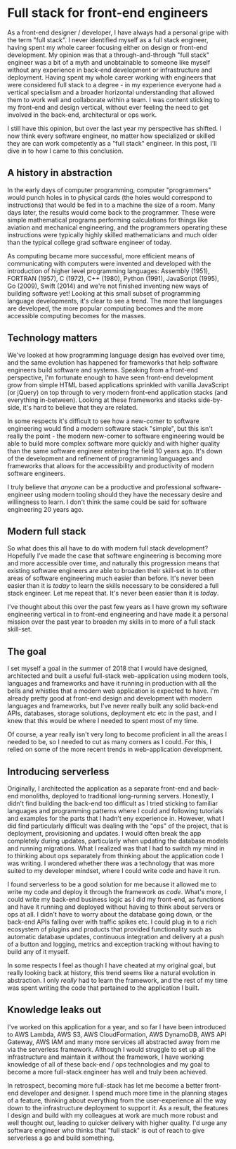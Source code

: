 # Full stack for front-end engineers

As a front-end designer / developer, I have always had a personal gripe with the term "full stack". I never identified myself as a full stack engineer, having spent my whole career focusing either on design or front-end development. My opinion was that a through-and-through "full stack" engineer was a bit of a myth and unobtainable to someone like myself without any experience in back-end development or infrastructure and deployment. Having spent my whole career working with engineers that were considered full stack to a degree - in my experience everyone had a vertical specialism and a broader horizontal understanding that allowed them to work well and collaborate within a team. I was content sticking to my front-end and design vertical, without ever feeling the need to get involved in the back-end, architectural or ops work.

I still have this opinion, but over the last year my perspective has shifted. I now think every software engineer, no matter how specialized or skilled they are can work competently as a "full stack" engineer. In this post, I'll dive in to how I came to this conclusion.

## A history in abstraction

In the early days of computer programming, computer "programmers" would punch holes in to physical cards (the holes would correspond to instructions) that would be fed in to a machine the size of a room. Many days later, the results would come back to the programmer. These were simple mathematical programs performing calculations for things like aviation and mechanical engineering, and the programmers operating these instructions were typically highly skilled mathematicians and much older than the typical college grad software engineer of today. 

As computing became more successful, more efficient means of communicating with computers were invented and developed with the introduction of higher level programming languages: Assembly (1951), FORTRAN (1957), C (1972), C++ (1980), Python (1991), JavaScript (1995), Go (2009), Swift (2014) and we're not finished inventing new ways of building software yet! Looking at this small subset of programming language developments, it's clear to see a trend. The more that languages are developed, the more popular computing becomes and the more accessible computing becomes for the masses.

## Technology matters

We've looked at how programming language design has evolved over time, and the same evolution has happened for frameworks that help software engineers build software and systems. Speaking from a front-end perspective, I'm fortunate enough to have seen front-end development grow from simple HTML based applications sprinkled with vanilla JavaScript (or jQuery) on top through to very modern front-end application stacks (and everything in-between). Looking at these frameworks and stacks side-by-side, it's hard to believe that they are related. 

In some respects it's difficult to see how a new-comer to software engineering would find a modern software stack "simple", but this isn't really the point - the modern new-comer to software engineering would be able to build more complex software more quickly and with higher quality than the same software engineer entering the field 10 years ago. It's down of the development and refinement of programming languages and frameworks that allows for the accessibility and productivity of modern software engineers. 

I truly believe that _anyone_ can be a productive and professional software-engineer using modern tooling should they have the necessary desire and willingness to learn. I don't think the same could be said for software engineering 20 years ago.

## Modern full stack

So what does this all have to do with modern full stack development? Hopefully I've made the case that software engineering is becoming more and more accessible over time, and naturally this progression means that existing software engineers are able to broaden their skill-set in to other areas of software engineering much easier than before. It's never been easier than it is _today_ to learn the skills necessary to be considered a full stack engineer. Let me repeat that. It's never been easier than it is _today_.

I've thought about this over the past few years as I have grown my software engineering vertical in to front-end engineering and have made it a personal mission over the past year to broaden my skills in to more of a full stack skill-set.

## The goal

I set myself a goal in the summer of 2018 that I would have designed, architected and built a useful full-stack web-application using modern tools, languages and frameworks and have it running in production with all the bells and whistles that a modern web application is expected to have. I'm already pretty good at front-end design and development with modern languages and frameworks, but I've never really built any solid back-end APIs, databases, storage solutions, deployment etc etc in the past, and I knew that this would be where I needed to spent most of my time.

Of course, a year really isn't very long to become proficient in all the areas I needed to be, so I needed to cut as many corners as I could. For this, I relied on some of the more recent trends in web-application development.

## Introducing serverless

Originally, I architected the application as a separate front-end and back-end monoliths, deployed to traditional long-running servers. Honestly, I didn't find building the back-end too difficult as I tried sticking to familiar languages and programming patterns where I could and following tutorials and examples for the parts that I hadn't eny experience in. However, what I did find particularly difficult was dealing with the "ops" of the project, that is deployment, provisioning and updates. I would often break the app completely during updates, particularly when updating the database models and running migrations. What I realized was that I had to switch my mind in to thinking about ops separately from thinking about the application code I was writing. I wondered whether there was a technology that was more suited to my developer mindset, where I could write code and have it run.

I found serverless to be a good solution for me because it allowed me to write my code and deploy it through the framework _as code_. What's more, I could write my back-end business logic as I did my front-end, as functions and have it running and deployed without having to think about servers or ops at all. I didn't have to worry about the database going down, or the back-end APIs falling over with traffic spikes etc. I could plug in to a rich ecosystem of plugins and products that provided functionality such as automatic database updates, continuous integration and delivery at a push of a button and logging, metrics and exception tracking without having to build any of it myself.

In some respects I feel as though I have cheated at my original goal, but really looking back at history, this trend seems like a natural evolution in abstraction. I only _really_ had to learn the framework, and the rest of my time was spent writing the code that pertained to the application I built.

## Knowledge leaks out

I've worked on this application for a year, and so far I have been introduced to AWS Lambda, AWS S3, AWS CloudFormation, AWS DynamoDB, AWS API Gateway, AWS IAM and many more services all abstracted away from me via the serverless framework. Although I would struggle to set up all the infrastructure and maintain it without the framework, I have working knowledge of all of these back-end / ops technologies and my goal to become a more full-stack engineer has well and truly been achieved.

In retrospect, becoming more full-stack has let me become a better front-end developer and designer. I spend much more time in the planning stages of a feature, thinking about everything from the user-experience all the way down to the infrastructure deployment to support it. As a result, the features I design and build with my colleagues at work are much more robust and well thought out, leading to quicker delivery with higher quality. I'd urge any software engineer who thinks that "full stack" is out of reach to give serverless a go and build something.
